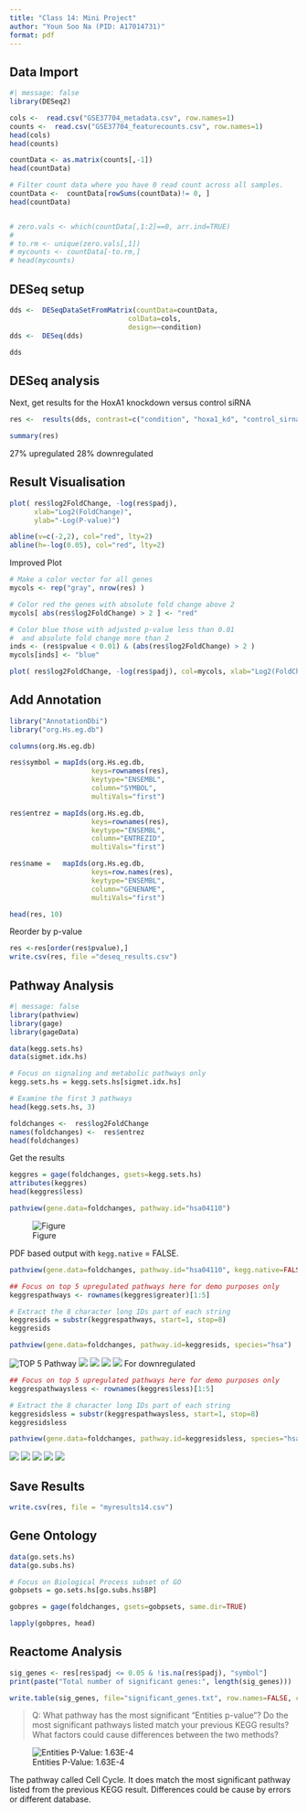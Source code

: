 ```yaml
---
title: "Class 14: Mini Project"
author: "Youn Soo Na (PID: A17014731)"
format: pdf
---
```


## Data Import

```r
#| message: false
library(DESeq2)

cols <-  read.csv("GSE37704_metadata.csv", row.names=1)
counts <-  read.csv("GSE37704_featurecounts.csv", row.names=1)
head(cols)
head(counts)
```

```r
countData <- as.matrix(counts[,-1])
head(countData)
```

```r
# Filter count data where you have 0 read count across all samples.
countData <-  countData[rowSums(countData)!= 0, ]
head(countData)


# zero.vals <- which(countData[,1:2]==0, arr.ind=TRUE)
# 
# to.rm <- unique(zero.vals[,1])
# mycounts <- countData[-to.rm,]
# head(mycounts)
```







## DESeq setup

```r
dds <-  DESeqDataSetFromMatrix(countData=countData,
                             colData=cols,
                             design=~condition)
dds <-  DESeq(dds)
```

```r
dds
```

## DESeq analysis


Next, get results for the HoxA1 knockdown versus control siRNA


```r
res <-  results(dds, contrast=c("condition", "hoxa1_kd", "control_sirna"))
```

```r
summary(res)
```
27% upregulated
28% downregulated


## Result Visualisation

```r
plot( res$log2FoldChange, -log(res$padj),
      xlab="Log2(FoldChange)",
      ylab="-Log(P-value)")

abline(v=c(-2,2), col="red", lty=2)
abline(h=-log(0.05), col="red", lty=2)
```

Improved Plot

```r
# Make a color vector for all genes
mycols <- rep("gray", nrow(res) )

# Color red the genes with absolute fold change above 2
mycols[ abs(res$log2FoldChange) > 2 ] <- "red"

# Color blue those with adjusted p-value less than 0.01
#  and absolute fold change more than 2
inds <- (res$pvalue < 0.01) & (abs(res$log2FoldChange) > 2 )
mycols[inds] <- "blue"

plot( res$log2FoldChange, -log(res$padj), col=mycols, xlab="Log2(FoldChange)", ylab="-Log(P-value)" )
```


## Add Annotation

```r
library("AnnotationDbi")
library("org.Hs.eg.db")

columns(org.Hs.eg.db)

res$symbol = mapIds(org.Hs.eg.db,
                    keys=rownames(res), 
                    keytype="ENSEMBL",
                    column="SYMBOL",
                    multiVals="first")

res$entrez = mapIds(org.Hs.eg.db,
                    keys=rownames(res),
                    keytype="ENSEMBL",
                    column="ENTREZID",
                    multiVals="first")

res$name =   mapIds(org.Hs.eg.db,
                    keys=row.names(res),
                    keytype="ENSEMBL",
                    column="GENENAME",
                    multiVals="first")

head(res, 10)
```

Reorder by p-value

```r
res <-res[order(res$pvalue),]
write.csv(res, file ="deseq_results.csv")
```





## Pathway Analysis

```r
#| message: false
library(pathview)
library(gage)
library(gageData)

data(kegg.sets.hs)
data(sigmet.idx.hs)

# Focus on signaling and metabolic pathways only
kegg.sets.hs = kegg.sets.hs[sigmet.idx.hs]

# Examine the first 3 pathways
head(kegg.sets.hs, 3)
```

```r
foldchanges <-  res$log2FoldChange
names(foldchanges) <-  res$entrez
head(foldchanges)
```

Get the results

```r
keggres = gage(foldchanges, gsets=kegg.sets.hs)
attributes(keggres)
head(keggres$less)
```

```r
pathview(gene.data=foldchanges, pathway.id="hsa04110")
```
![Figure](hsa04110.pathview.png)

PDF based output with `kegg.native` = FALSE.
```r
pathview(gene.data=foldchanges, pathway.id="hsa04110", kegg.native=FALSE)
```


```r
## Focus on top 5 upregulated pathways here for demo purposes only
keggrespathways <- rownames(keggres$greater)[1:5]

# Extract the 8 character long IDs part of each string
keggresids = substr(keggrespathways, start=1, stop=8)
keggresids
```


```r
pathview(gene.data=foldchanges, pathway.id=keggresids, species="hsa")
```

![TOP 5 Pathway](hsa04640.pathview.png)
![](hsa04630.pathview.png)
![](hsa00140.pathview.png)
![](hsa04142.pathview.png)
![](hsa04330.pathview.png)
For downregulated

```r
## Focus on top 5 upregulated pathways here for demo purposes only
keggrespathwaysless <- rownames(keggres$less)[1:5]

# Extract the 8 character long IDs part of each string
keggresidsless = substr(keggrespathwaysless, start=1, stop=8)
keggresidsless
```


```r
pathview(gene.data=foldchanges, pathway.id=keggresidsless, species="hsa")
```
![](hsa04110.pathview.png)
![](hsa03030.pathview.png)
![](hsa03013.pathview.png)
![](hsa03440.pathview.png)
![](hsa04114.pathview.png)

## Save Results

```r
write.csv(res, file = "myresults14.csv")
```


## Gene Ontology

```r
data(go.sets.hs)
data(go.subs.hs)

# Focus on Biological Process subset of GO
gobpsets = go.sets.hs[go.subs.hs$BP]

gobpres = gage(foldchanges, gsets=gobpsets, same.dir=TRUE)

lapply(gobpres, head)
```

## Reactome Analysis


```r
sig_genes <- res[res$padj <= 0.05 & !is.na(res$padj), "symbol"]
print(paste("Total number of significant genes:", length(sig_genes)))
```

```r
write.table(sig_genes, file="significant_genes.txt", row.names=FALSE, col.names=FALSE, quote=FALSE)
```

> Q: What pathway has the most significant “Entities p-value”? Do the most significant pathways listed match your previous KEGG results? What factors could cause differences between the two methods?


![Entities P-Value: 1.63E-4](Reactome.svg)

The pathway called Cell Cycle. It does match the most significant pathway listed from the previous KEGG result. 
Differences could be cause by errors or different database. 








